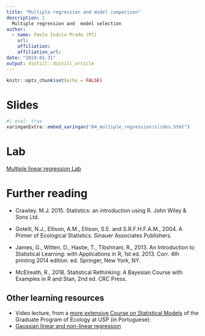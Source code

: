 ```yaml
---
title: "Multiple regression and model comparison"
description: |
  Multiple regression and  model selection
author:
  - name: Paulo Inácio Prado (PI)
    url: 
    affiliation: 
    affiliation_url:
date: "2024-01-31"
output: distill::distill_article
---
```


```r
knitr::opts_chunk$set(echo = FALSE)
```

# Slides

```r
#| eval: true
xaringanExtra::embed_xaringan("04_multiple_regression/slides.html")
```

# Lab

[Multiple linear regression Lab](04_multiple_regression/lab.html)


# Further reading

+ Crawley. M.J. 2015. Statistics: an introduction using R. John Wiley & Sons Ltd.

+ Gotelli, N.J., Ellison, A.M., Ellison, S.E. and S.R.F.H.F.A.M., 2004. A Primer of Ecological Statistics. Sinauer Associates Publishers.

+ James, G., Witten, D., Hastie, T., Tibshirani, R., 2013. An Introduction to Statistical Learning: with Applications in R, 1st ed. 2013. Corr. 4th printing 2014 edition. ed. Springer, New York, NY.

+ McElreath, R., 2018. Statistical Rethinking: A Bayesian Course with Examples in R and Stan, 2nd ed. CRC Press.

## Other learning resources

 - Video lecture, from a [more extensive Course on
 Statistical Models](http://insilvaarbores.com.br/BIE5781/)
 of the Graduate Program of Ecology at USP (in Portuguese):
  - [Gaussian linear and non-linear regression](https://youtu.be/LDJ_yTi15sc)




